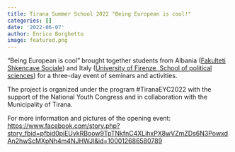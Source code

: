 ```yaml
---
title: Tirana Summer School 2022 "Being European is cool!"
categories: []
date: '2022-06-07'
author: Enrico Borghetto
image: featured.png
---
```


"Being European is cool" brought together students from Albania ([Fakulteti Shkencave Sociale](https://fshs-ut.edu.al/)) and Italy ([University of Firenze, School of political sciences](https://www.sc-politiche.unifi.it/)) for a three-day event of seminars and activities.

The project is organized under the program #TiranaEYC2022 with the support of the National Youth Congress and in collaboration with the Municipality of Tirana.

For more information and pictures of the opening event: <https://www.facebook.com/story.php?story_fbid=pfbid0piEUvkRBoow9TpTNkfnC4XLihxPX8wVZmZDs6N3PowxdAn2hwScMXpNh4m4NJHWJl&id=100012686580789>
